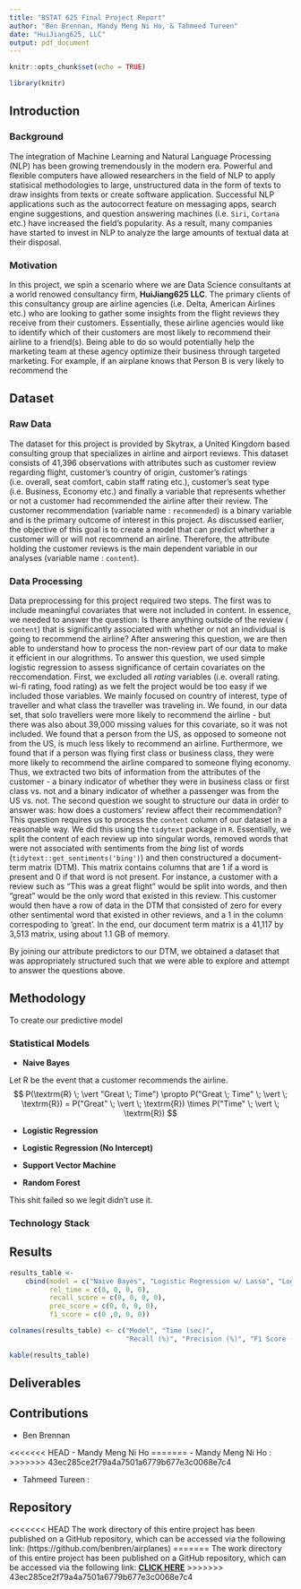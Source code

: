 ```yaml
---
title: "BSTAT 625 Final Project Report"
author: "Ben Brennan, Mandy Meng Ni Ho, & Tahmeed Tureen"
date: "HuiJiang625, LLC"
output: pdf_document
---
```


```r
knitr::opts_chunk$set(echo = TRUE)
```

```r
library(knitr)
```


## Introduction

### Background

The integration of Machine Learning and Natural Language Processing (NLP) has been growing tremendously in the modern era. Powerful and flexible computers have allowed researchers in the field of NLP to apply statisical methodologies to large, unstructured data in the form of texts to draw insights from texts or create software application. Successful NLP applications such as the autocorrect feature on messaging apps, search engine suggestions, and question answering machines (i.e. ```Siri```, ```Cortana``` etc.) have increased the field's popularity. As a result, many companies have started to invest in NLP to analyze the large amounts of textual data at their disposal.

### Motivation

In this project, we spin a scenario where we are Data Science consultants at a world renowed consultancy firm, **HuiJiang625 LLC**. The primary clients of this consultancy group are airline agencies (i.e. Delta, American Airlines etc.) who are looking to gather some insights from the flight reviews they receive from their customers. Essentially, these airline agencies would like to identify which of their customers are most likely to recommend their airline to a friend(s). Being able to do so would potentially help the marketing team at these agency optimize their business through targeted marketing. For example, if an airplane knows that Person B is very likely to recommend the   




## Dataset

### Raw Data

The dataset for this project is provided by Skytrax, a United Kingdom based consulting group that specializes in airline and airport reviews. This dataset consists of 41,396 observations with attributes such as customer review regarding flight, customer's country of origin, customer's ratings (i.e. overall, seat comfort, cabin staff rating etc.), customer's seat type (i.e. Business, Economy etc.) and finally a variable that represents whether or not a customer had recommended the airline after their review. The customer recommendation (variable name : ```recommended```) is a binary variable and is the primary outcome of interest in this project. As discussed earlier, the objective of this goal is to create a model that can predict whether a customer will or will not recommend an airline. Therefore, the attribute holding the customer reviews is the main dependent variable in our analyses (variable name : ```content```).
\newpage 

### Data Processing

Data preprocessing for this project required two steps. The first was to include meaningful covariates that were not included in content. In essence, we needed to answer the question: Is there anything outside of the review ( ```content```) that is significantly associated with whether or not an individual is going to recommend the airline? After answering this question, we are then able to understand how to process the non-review part of our data to make it efficient in our alogrithms. \par 
To answer this question, we used simple logistic regression to assess significance of certain covariates on the reccomendation. First, we excluded all *rating* variables (i.e. overall rating. wi-fi rating, food rating) as we felt the project would be too easy if we included those variables. We mainly focused on country of interest, type of traveller and what class the traveller was traveling in. We found, in our data set, that solo travellers were more likely to recommend the airline - but there was also about 39,000 missing values for this covariate, so it was not included. We found that a person from the US, as opposed to someone not from the US, is much less likely to recommend an airline. Furthermore, we found that if a person was flying first class or business class, they were more likely to recommend the airline compared to someone flying economy. Thus, we extracted two bits of information from the attributes of the customer - a binary indicator of whether they were in business class or first class vs. not and a binary indicator of whether a passenger was from the US vs. not. \par 
The second question we sought to structure our data in order to answer was: how does a customers' review affect their recommendation? This question requires us to process the ```content``` column of our dataset in a reasonable way. We did this using the ```tidytext``` package in ```R```. Essentially, we split the content of each review up into singular words, removed words that were not associated with sentiments from the *bing* list of words (`tidytext::get_sentiments('bing')`) and then constructured a document-term matrix (DTM). This matrix contains columns that are 1 if a word is present and 0 if that word is not present. For instance, a customer with a review such as "This was a great flight" would be split into words, and then "great" would be the only word that existed in this review. This customer would then have a row of data in the DTM that consisted of zero for every other sentimental word that existed in other reviews, and a 1 in the column correspoding to 'great'. In the end, our document term matrix is a 41,117 by 3,513 matrix, using about 1.1 GB of memory.  \par 
By joining our attribute predictors to our DTM, we obtained a dataset that was appropriately structured such that we were able to explore and attempt to answer the questions above. 


## Methodology

To create our predictive model

### Statistical Models

- **Naive Bayes** \newline

Let R be the event that a customer recommends the airline. 
$$
P(\textrm{R} \; \vert "Great \; Time") \propto P("Great \; Time" \; \vert \; \textrm{R}) = P("Great" \; \vert \; \textrm{R}) \times P("Time" \; \vert \; \textrm{R})
$$

- **Logistic Regression**

- **Logistic Regression (No Intercept)**

- **Support Vector Machine**

- **Random Forest**

This shit failed so we legit didn't use it. 

### Technology Stack

## Results

```r
results_table <- 
    cbind(model = c("Naive Bayes", "Logistic Regression w/ Lasso", "Logistic Reg. w/ Lasso (No. Intercept)", "Support Vector Machines"),
          rel_time = c(0, 0, 0, 0),
          recall_score = c(0, 0, 0, 0),
          prec_score = c(0, 0, 0, 0),
          f1_score = c(0 ,0, 0, 0))

colnames(results_table) <- c("Model", "Time (sec)",
                             "Recall (%)", "Precision (%)", "F1 Score (%)")

kable(results_table)
```

## Deliverables

## Contributions

- Ben Brennan

<<<<<<< HEAD
- Mandy Meng Ni Ho
=======
- Mandy Meng Ni Ho :
>>>>>>> 43ec285ce2f79a4a7501a6779b677e3c0068e7c4

- Tahmeed Tureen :

## Repository

<<<<<<< HEAD
The work directory of this entire project has been published on a GitHub repository, which can be accessed via the following link: (https://github.com/benbren/airplanes)
=======
The work directory of this entire project has been published on a GitHub repository, which can be accessed via the following link: [**CLICK HERE**](https://github.com/benbren/airplanes)
>>>>>>> 43ec285ce2f79a4a7501a6779b677e3c0068e7c4
